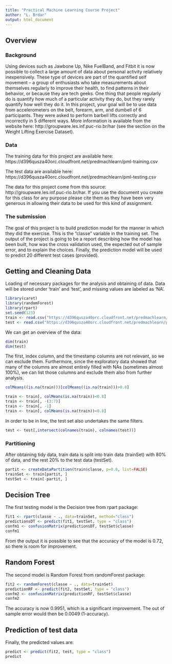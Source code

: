 ---
title: "Practical Machine Learning Course Project"
author: "L. Brdar"
output: html_document
---

## Overview
### Background

Using devices such as Jawbone Up, Nike FuelBand, and Fitbit it is now possible to collect a large amount of data about personal activity relatively inexpensively. These type of devices are part of the quantified self movement – a group of enthusiasts who take measurements about themselves regularly to improve their health, to find patterns in their behavior, or because they are tech geeks. One thing that people regularly do is quantify how much of a particular activity they do, but they rarely quantify how well they do it. In this project, your goal will be to use data from accelerometers on the belt, forearm, arm, and dumbell of 6 participants. They were asked to perform barbell lifts correctly and incorrectly in 5 different ways. More information is available from the website here: http://groupware.les.inf.puc-rio.br/har (see the section on the Weight Lifting Exercise Dataset).

### Data

The training data for this project are available here: https://d396qusza40orc.cloudfront.net/predmachlearn/pml-training.csv

The test data are available here:
https://d396qusza40orc.cloudfront.net/predmachlearn/pml-testing.csv

The data for this project come from this source: http://groupware.les.inf.puc-rio.br/har. If you use the document you create for this class for any purpose please cite them as they have been very generous in allowing their data to be used for this kind of assignment.

### The submission

The goal of this project is to build prediction model for the manner in which they did the exercise. This is the "classe" variable in the training set. The output of the project is going to be a report describing how the model has been built, how was the cross validation used, the expected out of sample error, and to explain the choices. Finally, the prediction model will be used to predict 20 different test cases (provided).

## Getting and Cleaning Data

Loading of necessary packages for the analysis and obtaining of data. Data will be stored under 'train' and 'test', and missing values are labeled as 'NA'. 
```{r message=FALSE, cashe=TRUE}
library(caret)
library(randomForest)
library(rpart)
set.seed(123)
train <- read.csv("https://d396qusza40orc.cloudfront.net/predmachlearn/pml-training.csv", na.strings=c("NA", "", "#DIV/0!"), stringsAsFactors = TRUE)
test <- read.csv("https://d396qusza40orc.cloudfront.net/predmachlearn/pml-testing.csv", na.strings=c("NA", "", "#DIV/0!"), stringsAsFactors = TRUE)
```

We can get an overview of the data:
```{r}
dim(train)
dim(test)
```

The first, index column, and the timestamp columns are not relevant, so we can exclude them.
Furthermore, since the exploratory data showed that many of the columns are almost entirely filled with NAs (sometimes almost 100%), we can list those columns and exclude them also from further analysis.
```{r}

colMeans((is.na(train)))[colMeans((is.na(train)))>0.8]

train <- train[, colMeans(is.na(train))<0.8]
train <- train[, -(3:7)]
train <- train[, -1]
train <- train[, colMeans(is.na(train))<0.8]
```

In order to be in line, the test set also undertakes the same filters.
```{r}
test <- test[,intersect(colnames(train), colnames(test))]
```

### Partitioning
After obtaining tidy data, train data is split into train data (trainSet) with 80% of data, and the rest 20% to the test data (testSet).

```{r}
partit <- createDataPartition(train$classe, p=0.8, list=FALSE)
trainSet <- train[partit, ]
testSet <- train[-partit, ]
```

## Decision Tree

The first testing model is the Decision tree from rpart package:
```{r cashe=TRUE}
fit1 <- rpart(classe ~ ., data=trainSet, method="class")
predictionsDT <- predict(fit1, testSet, type = "class")
confm1 <- confusionMatrix(predictionsDT, testSet$classe)
confm1
```
From the output it is possible to see that the accuracy of the model is 0.72, so there is room for improvement.


## Random Forest

The second model is Random Forest from randomForest package:
```{r cashe=TRUE}
fit2 <- randomForest(classe ~ ., data=trainSet)
predictionRF <- predict(fit2, testSet, type = "class")
confm2 <- confusionMatrix(predictionRF, testSet$classe)
confm2
```
The accuracy is now 0.9951, which is a significant improvement. 
The out of sample error would then be 0.0049 (1-accuracy).

## Prediction of test data

Finally, the predicted values are:
```{r}
predict <- predict(fit2, test, type = "class")
predict
```

